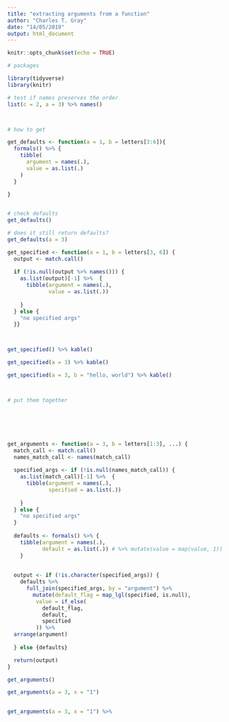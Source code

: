 ```yaml
---
title: "extracting arguments from a function"
author: "Charles T. Gray"
date: "14/05/2019"
output: html_document
---
```


```r
knitr::opts_chunk$set(echo = TRUE)
```

```r
# packages

library(tidyverse)
library(knitr)

```

```r

# test if names preserves the order
list(c = 2, a = 3) %>% names()




```


```r

# how to get 

get_defaults <- function(a = 1, b = letters[3:6]){
  formals() %>% {
    tibble(
      argument = names(.),
      value = as.list(.)
    )
  } 
  
}


# check defaults
get_defaults() 

# does it still return defaults?
get_defaults(a = 3) 


```


```r



get_specified <- function(a = 1, b = letters[3, 6]) {
  output <- match.call()
  
  if (!is.null(output %>% names())) {
    as.list(output)[-1] %>%  {
      tibble(argument = names(.),
             value = as.list(.))
      
    }
  } else {
    "no specified args"
  }}



get_specified() %>% kable()

get_specified(a = 3) %>% kable()

get_specified(a = 3, b = "hello, world") %>% kable()



```


```r



```


```r
# put them together






get_arguments <- function(a = 3, b = letters[1:3], ...) {
  match_call <- match.call()
  names_match_call <- names(match_call)
  
  specified_args <- if (!is.null(names_match_call)) {
    as.list(match_call)[-1] %>%  {
      tibble(argument = names(.),
             specified = as.list(.))
      
    }
  } else {
    "no specified args"
  }
  
  defaults <- formals() %>% {
    tibble(argument = names(.),
           default = as.list(.)) # %>% mutate(value = map(value, 1))
    }
  
  
  output <- if (!is.character(specified_args)) {
    defaults %>% 
      full_join(specified_args, by = "argument") %>% 
        mutate(default_flag = map_lgl(specified, is.null),
         value = if_else(
           default_flag,
           default,
           specified
         )) %>% 
  arrange(argument)
 
  } else {defaults}

  return(output)
}

get_arguments()

get_arguments(a = 3, x = "1")
 
```


```r


get_arguments(a = 3, x = "1") %>% 


```

